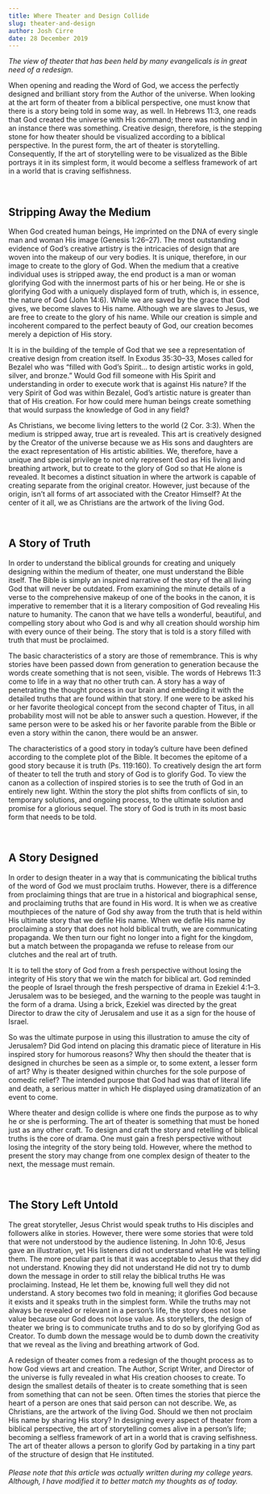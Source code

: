 ```yaml
---
title: Where Theater and Design Collide
slug: theater-and-design
author: Josh Cirre
date: 28 December 2019
---
```


_The view of theater that has been held by many evangelicals is in great need of a redesign._

When opening and reading the Word of God, we access the perfectly designed and brilliant story from the Author of the universe. When looking at the art form of theater from a biblical perspective, one must know that there is a story being told in some way, as well. In Hebrews 11:3, one reads that God created the universe with His command; there was nothing and in an instance there was something. Creative design, therefore, is the stepping stone for how theater should be visualized according to a biblical perspective. In the purest form, the art of theater is storytelling. Consequently, If the art of storytelling were to be visualized as the Bible portrays it in its simplest form, it would become a selfless framework of art in a world that is craving selfishness.

<br />

## Stripping Away the Medium

When God created human beings, He imprinted on the DNA of every single man and woman His image (Genesis 1:26–27). The most outstanding evidence of God’s creative artistry is the intricacies of design that are woven into the makeup of our very bodies. It is unique, therefore, in our image to create to the glory of God. When the medium that a creative individual uses is stripped away, the end product is a man or woman glorifying God with the innermost parts of his or her being. He or she is glorifying God with a uniquely displayed form of truth, which is, in essence, the nature of God (John 14:6). While we are saved by the grace that God gives, we become slaves to His name. Although we are slaves to Jesus, we are free to create to the glory of his name. While our creation is simple and incoherent compared to the perfect beauty of God, our creation becomes merely a depiction of His story.

It is in the building of the temple of God that we see a representation of creative design from creation itself. In Exodus 35:30–33, Moses called for Bezalel who was “filled with God’s Spirit… to design artistic works in gold, silver, and bronze.” Would God fill someone with His Spirit and understanding in order to execute work that is against His nature? If the very Spirit of God was within Bezalel, God’s artistic nature is greater than that of His creation. For how could mere human beings create something that would surpass the knowledge of God in any field?

As Christians, we become living letters to the world (2 Cor. 3:3). When the medium is stripped away, true art is revealed. This art is creatively designed by the Creator of the universe because we as His sons and daughters are the exact representation of His artistic abilities. We, therefore, have a unique and special privilege to not only represent God as His living and breathing artwork, but to create to the glory of God so that He alone is revealed. It becomes a distinct situation in where the artwork is capable of creating separate from the original creator. However, just because of the origin, isn’t all forms of art associated with the Creator Himself? At the center of it all, we as Christians are the artwork of the living God.

<br />

## A Story of Truth

In order to understand the biblical grounds for creating and uniquely designing within the medium of theater, one must understand the Bible itself. The Bible is simply an inspired narrative of the story of the all living God that will never be outdated. From examining the minute details of a verse to the comprehensive makeup of one of the books in the canon, it is imperative to remember that it is a literary composition of God revealing His nature to humanity. The canon that we have tells a wonderful, beautiful, and compelling story about who God is and why all creation should worship him with every ounce of their being. The story that is told is a story filled with truth that must be proclaimed.

The basic characteristics of a story are those of remembrance. This is why stories have been passed down from generation to generation because the words create something that is not seen, visible. The words of Hebrews 11:3 come to life in a way that no other truth can. A story has a way of penetrating the thought process in our brain and embedding it with the detailed truths that are found within that story. If one were to be asked his or her favorite theological concept from the second chapter of Titus, in all probability most will not be able to answer such a question. However, if the same person were to be asked his or her favorite parable from the Bible or even a story within the canon, there would be an answer.

The characteristics of a good story in today’s culture have been defined according to the complete plot of the Bible. It becomes the epitome of a good story because it is truth (Ps. 119:160). To creatively design the art form of theater to tell the truth and story of God is to glorify God. To view the canon as a collection of inspired stories is to see the truth of God in an entirely new light. Within the story the plot shifts from conflicts of sin, to temporary solutions, and ongoing process, to the ultimate solution and promise for a glorious sequel. The story of God is truth in its most basic form that needs to be told.

<br />

## A Story Designed

In order to design theater in a way that is communicating the biblical truths of the word of God we must proclaim truths. However, there is a difference from proclaiming things that are true in a historical and biographical sense, and proclaiming truths that are found in His word. It is when we as creative mouthpieces of the nature of God shy away from the truth that is held within His ultimate story that we defile His name. When we defile His name by proclaiming a story that does not hold biblical truth, we are communicating propaganda. We then turn our fight no longer into a fight for the kingdom, but a match between the propaganda we refuse to release from our clutches and the real art of truth.

It is to tell the story of God from a fresh perspective without losing the integrity of His story that we win the match for biblical art. God reminded the people of Israel through the fresh perspective of drama in Ezekiel 4:1–3. Jerusalem was to be besieged, and the warning to the people was taught in the form of a drama. Using a brick, Ezekiel was directed by the great Director to draw the city of Jerusalem and use it as a sign for the house of Israel.

So was the ultimate purpose in using this illustration to amuse the city of Jerusalem? Did God intend on placing this dramatic piece of literature in His inspired story for humorous reasons? Why then should the theater that is designed in churches be seen as a simple or, to some extent, a lesser form of art? Why is theater designed within churches for the sole purpose of comedic relief? The intended purpose that God had was that of literal life and death, a serious matter in which He displayed using dramatization of an event to come.

Where theater and design collide is where one finds the purpose as to why he or she is performing. The art of theater is something that must be honed just as any other craft. To design and craft the story and retelling of biblical truths is the core of drama. One must gain a fresh perspective without losing the integrity of the story being told. However, where the method to present the story may change from one complex design of theater to the next, the message must remain.

<br />

## The Story Left Untold

The great storyteller, Jesus Christ would speak truths to His disciples and followers alike in stories. However, there were some stories that were told that were not understood by the audience listening. In John 10:6, Jesus gave an illustration, yet His listeners did not understand what He was telling them. The more peculiar part is that it was acceptable to Jesus that they did not understand. Knowing they did not understand He did not try to dumb down the message in order to still relay the biblical truths He was proclaiming. Instead, He let them be, knowing full well they did not understand. A story becomes two fold in meaning; it glorifies God because it exists and it speaks truth in the simplest form. While the truths may not always be revealed or relevant in a person’s life, the story does not lose value because our God does not lose value. As storytellers, the design of theater we bring is to communicate truths and to do so by glorifying God as Creator. To dumb down the message would be to dumb down the creativity that we reveal as the living and breathing artwork of God.

A redesign of theater comes from a redesign of the thought process as to how God views art and creation. The Author, Script Writer, and Director of the universe is fully revealed in what His creation chooses to create. To design the smallest details of theater is to create something that is seen from something that can not be seen. Often times the stories that pierce the heart of a person are ones that said person can not describe. We, as Christians, are the artwork of the living God. Should we then not proclaim His name by sharing His story? In designing every aspect of theater from a biblical perspective, the art of storytelling comes alive in a person’s life; becoming a selfless framework of art in a world that is craving selfishness. The art of theater allows a person to glorify God by partaking in a tiny part of the structure of design that He instituted.

###### Please note that this article was actually written during my college years. Although, I have modified it to better match my thoughts as of today.

<br />
